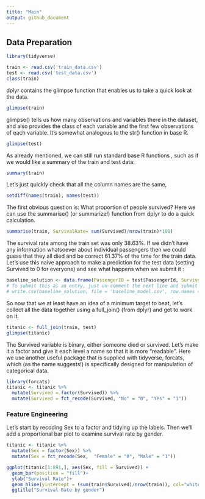```yaml
---
title: "Main"
output: github_document
---
```


Data Preparation
----------------

```r
library(tidyverse)

train <- read.csv('train_data.csv')
test <- read.csv('test_data.csv')
class(train)
```

dplyr contains the glimpse function that enables us to take a quick look at the data.

```r
glimpse(train)
```

glimpse() tells us how many observations and variables there in the dataset, and also provides the class of each variable and the first few observations of each variable. It's somewhat analogous to the str() function in base R.

```r
glimpse(test)
```

As already mentioned, we can still run standard base R functions , such as if we would like a summary of the train and test data:

```r
summary(train)
```

Let's just quickly check that all the column names are the same,

```r
setdiff(names(train), names(test))
```

The first obvious question is: What proportion of people survived? Here we can use the summarise() (or summarize!) function from dplyr to do a quick calculation.

```r
summarise(train, SurvivalRate= sum(Survived)/nrow(train)*100)
```

The survival rate among the train set was only 38.63%. If we didn't have any information whatsoever about individual passengers then we could guess that they all died and be correct 61.37% of the time for the train data. Let's use this naive approach to make a prediction for the test data (setting Survived to 0 for everyone) and see what happens when we submit it :

```r
baseline_solution <- data.frame(PassengerID = test$PassengerId, Survived = 0)
# To submit this as an entry, just un-comment the next line and submit the .csv file 
# write.csv(baseline_solution, file = 'baseline_model.csv', row.names = F) 
```

So now that we at least have an idea of a minimum target to beat, let's collect all the data together using a full\_join() (from dplyr) and get to work on it.

```r
titanic <- full_join(train, test)
glimpse(titanic)
```

The Survived variable is binary, either someone died or survived. Let's make it a factor and give it each level a name so that it is more "readable". Here we use another useful package that is supplied with tidyverse, forcats, which (as the name suggests!) is specifically designed for manipulation of categorical data.
```r
library(forcats)
titanic <- titanic %>%
  mutate(Survived = factor(Survived)) %>%
  mutate(Survived = fct_recode(Survived, "No" = "0", "Yes" = "1"))
```

### Feature Engineering
Let’s start by recoding Sex to a factor and tidying up the labels. Then we’ll add a proportional bar plot to examine survival rate by gender.

``` r
titanic <- titanic %>% 
  mutate(Sex = factor(Sex)) %>% 
  mutate(Sex = fct_recode(Sex,  "Female" = "0", "Male" = "1"))
```

```r
ggplot(titanic[1:891,], aes(Sex, fill = Survived)) +
  geom_bar(position = "fill")+
  ylab("Survival Rate")+
  geom_hline(yintercept = (sum(train$Survived)/nrow(train)), col="white", lty = 2)+
  ggtitle("Survival Rate by gender")
```

